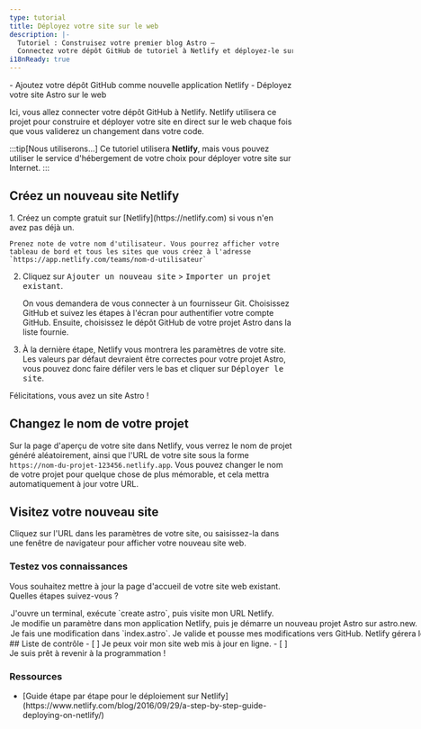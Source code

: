 ```yaml
---
type: tutorial
title: Déployez votre site sur le web
description: |-
  Tutoriel : Construisez votre premier blog Astro —
  Connectez votre dépôt GitHub de tutoriel à Netlify et déployez-le sur le web
i18nReady: true
---
```


<PreCheck>
  - Ajoutez votre dépôt GitHub comme nouvelle application Netlify
  - Déployez votre site Astro sur le web
</PreCheck>

Ici, vous allez connecter votre dépôt GitHub à Netlify. Netlify utilisera ce projet pour construire et déployer votre site en direct sur le web chaque fois que vous validerez un changement dans votre code.

:::tip[Nous utiliserons...]
Ce tutoriel utilisera **Netlify**, mais vous pouvez utiliser le service d'hébergement de votre choix pour déployer votre site sur Internet.
:::

## Créez un nouveau site Netlify

<Steps>
1. Créez un compte gratuit sur [Netlify](https://netlify.com) si vous n'en avez pas déjà un.

    Prenez note de votre nom d'utilisateur. Vous pourrez afficher votre tableau de bord et tous les sites que vous créez à l'adresse `https://app.netlify.com/teams/nom-d-utilisateur`

2. Cliquez sur <kbd>Ajouter un nouveau site</kbd> > <kbd>Importer un projet existant</kbd>.

    On vous demandera de vous connecter à un fournisseur Git. Choisissez GitHub et suivez les étapes à l'écran pour authentifier votre compte GitHub. Ensuite, choisissez le dépôt GitHub de votre projet Astro dans la liste fournie.

3. À la dernière étape, Netlify vous montrera les paramètres de votre site. Les valeurs par défaut devraient être correctes pour votre projet Astro, vous pouvez donc faire défiler vers le bas et cliquer sur <kbd>Déployer le site</kbd>.
</Steps>

Félicitations, vous avez un site Astro !

## Changez le nom de votre projet

Sur la page d'aperçu de votre site dans Netlify, vous verrez le nom de projet généré aléatoirement, ainsi que l'URL de votre site sous la forme `https://nom-du-projet-123456.netlify.app`. Vous pouvez changer le nom de votre projet pour quelque chose de plus mémorable, et cela mettra automatiquement à jour votre URL.

## Visitez votre nouveau site

Cliquez sur l'URL dans les paramètres de votre site, ou saisissez-la dans une fenêtre de navigateur pour afficher votre nouveau site web.



<Box icon="question-mark">

### Testez vos connaissances



Vous souhaitez mettre à jour la page d'accueil de votre site web existant. Quelles étapes suivez-vous ?

  <MultipleChoice>
    <Option>
      J'ouvre un terminal, exécute `create astro`, puis visite mon URL Netlify.
    </Option>
    <Option>
      Je modifie un paramètre dans mon application Netlify, puis je démarre un nouveau projet Astro sur astro.new.
    </Option>
    <Option isCorrect>
      Je fais une modification dans `index.astro`. Je valide et pousse mes modifications vers GitHub. Netlify gérera le reste !
    </Option>
  </MultipleChoice>
 </Box>

<Box icon="check-list">
## Liste de contrôle

<Checklist>
- [ ] Je peux voir mon site web mis à jour en ligne.
- [ ] Je suis prêt à revenir à la programmation !
</Checklist>
</Box>

### Ressources

- <p>[Guide étape par étape pour le déploiement sur Netlify](https://www.netlify.com/blog/2016/09/29/a-step-by-step-guide-deploying-on-netlify/) <Badge class="neutral-badge" text="externe" /></p>
